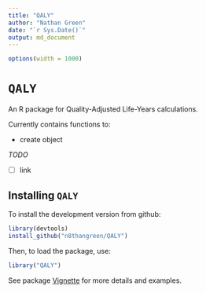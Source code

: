 ```yaml
---
title: "QALY"
author: "Nathan Green"
date: "`r Sys.Date()`"
output: md_document
---
```


```r
options(width = 1000)
```


# `QALY`

An R package for Quality-Adjusted Life-Years calculations.

Currently contains functions to:

* create object

_TODO_

- [ ] link


## Installing `QALY`

To install the development version from github:
```r
library(devtools)
install_github("n8thangreen/QALY")
```

Then, to load the package, use:
```r
library("QALY")
```

See package [Vignette](http://htmlpreview.github.io/?https://github.com/n8thangreen/QALY/blob/master/inst/doc/vignette_main.html) for more details and examples.
